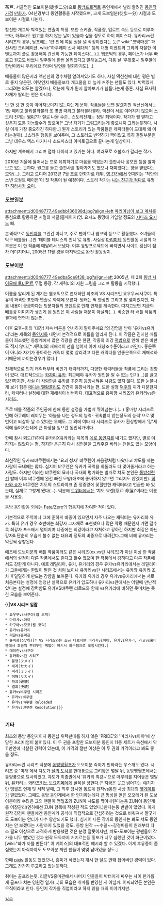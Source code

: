 茶戸. 서클명인 도보이분(徒歩二分)으로 [[동방프로젝트]] 동인계에서 널리 알려진 [[동인작가]]겸 [[만화가]].
04년경부터 동인활동을 시작했으며, 크게 도보일분(徒歩一分) 시절과 도보이분 시절로 나뉜다.

참신한 개그와 박력있는 연출이 특징. 또한 스케쥴, 작품량, 업로드 속도 등으로 미루어보아, 하루라도 원고를 하지 않는 날이 있을까 싶을 정도로 하이 페이스다. 유카리vs란 시리즈의 경우, 당초에는 1년 안에 여덟 권을 낼 작정이었다는 듯[* wiki:"코믹마켓" 과 선샤인 크리에이션, wiki:"하쿠레이 신사 예대제" 등의 대형 이벤트와 그외의 자잘한 이벤트까지 풀로 활용해야 간신히 가능한 페이스다(…).]. 웹코믹의 경우, 페이스가 너무 빠르고 원고도 바쁘니 일주일에 한번 올리겠다고 말해놓고서, 다음 날 '우왓호~! 일주일에 한번이라니 무리에요!!'라며 발언을 철회하기도(…).

배틀물이 많은지라 액션신의 명수처럼 알려져있기도 하나, 사실 액션신에 대한 평은 별로 좋지 않은편. 이탓인지 배틀물보다 개그물을 더 높게 쳐주는 팬들도 있다. 박력있게 그리려는 의도는 알겠으나, 덕분에 뭐가 뭔지 알아보기가 힘들다는게 중론. 사실 묘사력 자체가 딸리는 편은 아니다. 

단 한 컷 한 컷이 이어져보이지 않는다는게 문제. 작품들을 보면 알겠지만 액션신에서는 1방 때리고 불라불라불라 또 몆방 때리고 불라불라불라. 액션이 서로 이어지지 않으며 스토리 전개는 [[뭥미]]?가 절로 나올 수준.. 스토리전개는 정말 최악이다. 작가가 뭘 말하고 싶은지 도통 가늠할수가 없으며[* 그냥 자기가 그림그리는게 좋으니까 그리는듯하다. 사실 이게 가장 중요하긴 하다만..] 뭔가 스토리가 있는 작품들은 캐릭터들이 도대체 왜 이러는걸까(...)스러운 행동을 보여주며, 그 스토리도 빈약하기 짝이없고 특히 결말부분은 그냥 데우스 엑스 마키나나 소드마스터 야마토급으로 끝나는게 일상이다.

하지만 계속해서 그리며 점차 나아지고 있기는 하다. 여러모로 호불호가 갈리는 작가.

2010년 겨울에 들어서는 프로 데뷔하기로 마음을 먹었는지 출판사나 공모전 등을 알아보고 있는 듯하다. 원고를 들고 출판사를 찾아가기도 했으나 재미없다는 평을 받았다는 모양(…).
그리고 드디어 2013년 7월 프로 만화가로 데뷔. [[영 간간]]에서 연재되는 '척안의 소년 오컬트 메이든'이 첫 작품이 될 예정이다. 스토리 작가는 [[나는 친구가 적다]]로 유명한 [[히라사카 요미]].

=== 도보일분 ===
attachment:/d0048777_49edbb136098d.jpg?align=left [[마리아님이 보고 계셔]]를 중심으로 활동하던 시절의 서클(홈페이지)명. 요시노 동맹에 가입할 정도의 [[시마즈 요시노]] 빠.

본격적으로 [[동인지]]를 그린건 아니고, 주로 팬아트나 웹코믹 등으로 활동했다. 소녀들의 탁구 배틀물(…)인 '테이블 테니스의 언니'로 유명. 사실상 [[마리미테]] 동인활동 시절의 대부분은 이 한 작품에 매달려서 보냈다.
이후 동방프로젝트에 빠지면서 사이트 갱신이 점차 더뎌지더니, 2005년 11월 경을 마지막으로 완전 활동정지.



=== 도보이분 ===
attachment:/d0048777_49edba5ce8f38.jpg?align=left 2005년, 제 2회 [[동방 사이모에 토너먼트]] 무렵 등장. 각 캐릭터의 지원 그림을 그리며 활동을 시작했다.

이름을 알리게 된 계기는 웹코믹으로 연재하던 최초의 VS 시리즈인 요우무vs사쿠야. 특유의 과격한 표현과 연출로 화제에 오른다. 원래는 딱 한장만 그리고 말 셈이었지만, 다음 내용이 궁금하다는 방문자들의 코멘트로 인해 연재를 계속한다. 따지고보면 지금의 배틀광 이미지가 생긴게 된 원인은 이 사람들 때문이 아닐까(…).
비슷한 타 배틀 작품의 결과에 연연치 않는편.

이후 묘후~회의 '대장! 저속 버튼을 연사하지 말아주세요!'의 감명을 받아 '유카vs유카리'라는 제목의 [[동인지]]를 내면서 본격적으로 이름을 알리게 된다. 이 작품은 진지한 배틀물이 희소했던 동방계에서 많은 각광을 받은 한편, 작중의 최강 [[떡밥]]으로 인해 받은 비판도 적지 않다.[* 캐릭터의 재해석이 선을 넘어서 아예 재창조수준이라고 까인다. 좋은쪽이 아니라 자기가 좋아하는 캐릭터 몆몆 살리려고 다른 캐릭터를 안좋은쪽으로 재해석하기때문에 까이는경우가 많다.]

전체적으로 인기 캐릭터부터 비인기 캐릭터까지, 다양한 캐릭터들을 작품에 그리는 경향이 있다. 대표적으로는 [[카자미 유카]]. 최근에야 유카가 원인을 알 수 없는 인기(…)를 끌고 있긴하지만, 사실 이 사람만큼 유카를 꾸준히 등장시켜온 사람도 많지 않다. 또한 눈물나게 보기 힘든 [[메디슨 멜랑콜리]]도 간간히 등장시키는 편.
또한 설정 [[덕후]]의 끼가 다분한지라, 캐릭터나 설정에 대한 재해석이 빈번하다. 대표적으로 홍마향 시리즈와 유카리vs란 시리즈. 

주로 배틀 작품의 주인공에 한해 동인 설정을 가볍게 뛰어넘는다.(...)
홍마향 시리즈로 인해 하쿠레이 레이무는 '하늘을 나는 정도의 능력- 귀속받지 않는정도의 능력'으로 몇번이고 되살아 날 수 있다는 오해도.
그 외에 여타 타 시리즈로 유카가 환상향에서 '강'세력에 들어가는데에 큰 파장을 일으킨 동인작가이다.


한때 잠시 외도(?)하여 유카리X유카라는 제목의 [[에로 동인지]]를 내기도 했지만, 별로 야하지는 않았다는 평. 하지만 은근히 다시 성인물을 그려주길 바라는 팬들도 있는 모양이다.

최신작인 유카vs뱌쿠렌에서는 '요괴 성자' 뱌쿠렌이 싸움광처럼 나왔다고 챠도를 까는 사람이 국내에는 많다. 심지어 뱌쿠렌은 유카가 폭력을 휘둘러도 다 맞아줄거라고 하는 사람도.
하지만 이러한 뱌쿠렌의 묘사나 국내의 평가와는 별개로 챠도 본인은 [[동방성련선]] 발매 이후 뱌쿠렌에 완전 빠진 모양(애초에 좋아하지 않으면 그리지도 않겠지만). [[히카와 쇼]]가 뱌쿠렌은 챠도의 스트라이크 존 정중앙에 꽂힐만한 캐릭터라고 언급한 바 있는데, 실제로 그렇게 됐다(…). 덕분에 [[트위터]]에서는 '챠도 묘렌(茶戸 命蓮)'이라는 이름을 사용중.

동방 동인활동 외에는 [[Fate/Zero]]의 합동지에 참여한 적이 있다.

기본적으로 주역이나 그에 준하게 비중이 있으면서 자주 나오는 캐릭터는 유카리와 유카.
특히 유카 경우 초반에는 최강자 그자체로 표현했으나 많은 악평 때문인지 가면 갈수록 최강자 포스에서 멀어지며 나중에는 최강이라고 자처하고 강하긴 하지만 최강은 아닌 강자& 단순히 우습게 볼수 없는 대요괴 정도의 비중으로 내려간다.그에 비해 유카리는 약간씩 상향된다.

애초에 도보이분의 배틀 작품이라도 같은 시리즈(ex.vs란 시리즈)가 아닌 이상 한 작품에서의 설정이 다른 작품에서도 같다고 할수 없으며 한 작품에서 강하다고 다른 작품에서도 강한게 아니다.
예로 레밀리아, 유카, 유카리의 경우 유카vs유카리에서는 레밀리아가 그둘에게는 한없이 딸린 것 처럼 보이나 유카리vs란 시리즈에서는 유카와 유카리 조차 후덜덜하게 만드는 강함을 보여준다.
유카와 유카리 경우 유카vs유카리에서는 서로 처음본다는 설정에 엄청난 실력으로 유카가 압도하나 유카리vs란에서는 어릴때 만난적 있다는 설정에 강력함도 유카VS뱌쿠렌 리로드와 함께 vs유카리에 비하면 못미치는 듯한 모습을 보여준다.



{{|'''VS 시리즈 일람'''
 * 요우무vs사쿠야(웹 코믹)
 * 마리사vs아야
 * 카구야vs모코(웹 코믹)
 * 유카vs유카리
 * 리글vs홍마관
 * 홍마향(상/하)[* VS 시리즈와는 조금 다르지만 마리사vs아야, 유카vs유카리, 리글vs홍마관에서 조금씩 뿌려두던 떡밥이 여기서 회수됨으로 포함시킨다.]
 * 메이린vs사쿠야
 * 유카리vs란 시리즈
  * 불명(フメイ)
  * 세계(セカイ)
  * 미래(ミライ)
  * 이해(リカイ)
  * 파괴(破壊)
  * 결괴(決壊)
 * 유카vs뱌쿠렌 시리즈
  * 유카vs뱌쿠렌
  * 유카vs뱌쿠렌 Reloaded
  * 유카vs뱌쿠렌 Resolution|}}
  
=== 기타 ===
최초의 동방 동인지이자 동인샵 위탁판매를 하지 않은 'PRIDE'와 '마리사vs아야'에 상당한 프리미엄이 붙어있다. 이 두 권을 포함한 도보이분 동인지 11종 세트가 옥션에서 약 11만엔에 낙찰된 경력이 있는데, 이 가격의 절반 이상은 이 두 권의 가격이라고 봐도 좋을 정도.

유카리vs란 시리즈 덕분에 [[동방맹월초]]가 도보이분 죽이기 만화라는 우스개도 있다. 시리즈 중  '미래'에서 챠도가 [[달의 도시]]를 현대풍으로 그려놓은 몇달 뒤, 동방맹월초에서는 동양풍으로 묘사되었고, 챠도가 최종권에서 '유카리 최강~'으로 마무리를 지어놓은 몇달 뒤, 유카리는 [[와타츠키노 토요히메]]에게 굴욕을 당한다.[* 지금은 웃고 넘어가는 얘기지만 맹월초 연재 및 서적 발매, 그 직후 당시엔 동프계 원작vs동인 사상 최대의 [[헬게이트]]가 열렸었다. 그때도 동방 동인계에서 한 인기하는데다 큰 명성을 얻은 오오테가 된 도보이분이라 수많은 그의 팬들이 맹월초와 ZUN이 챠도를 깎아내린다는둥 ZUN이 동인계를 어장관리(엔하에선 ZUN 항목에 작성된 적도 있었다.)한다는둥 반발이 많았다. 이게 원작 강경파 팬들에겐 동인계가 공식에 직접적으로 간섭하려는 것으로 비춰져서 얄궂게도 도보이분 안티가 다수 양산되기도 했다. 심지어 다른 작가의 동인지는 봐도 챠도 동인지는 안 보겠다는 사람까지 있었을 정도. 동방 원작 ~~수꼴~~강경파들이 원래부터 다소 필요 이상으로 과격하게 반응했던 것은 분명 잘못이지만, 챠도-도보이분 광팬들이 작가를 너무 빨았던 것과 원작 모독까지 저지르는등 횡포가 너무 심했던 것이 화근이었다. [wiki:"빠가 까를 만든다" 이 케이스]의 대표적인 예시라 할 수 있겠다. 이게 후유증이 좀 심했는지 아직까지도 도보이분 까인 팬들이 몇몇 남아있을 정도.]

한때 [[pixiv]] 활동도 했었으나, 흥미가 식었는지 개시 한 달도 안돼 접어버린 경력이 있다. 그래도 간간히 투고하고 있는듯하다.

취미는 골프라는듯. 리글VS홍마관에서 나머지 인물들이 박터지게 싸우는 사이 한가롭게 골프나 치는 영원정 일가(…)의 모습은 취미를 반영한 게 아닐까. 어찌되었든 본인은 무직이라고 한다. 동인지 작가를 직업이라고 하지 않을 때의 이야기지만.

[[각주]]
